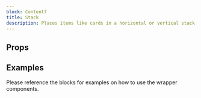 ```yaml
---
block: Content7
title: Stack
description: Places items like cards in a horizontal or vertical stack
---
```



## Props

<Props />

## Examples

Please reference the blocks for examples on how to use the wrapper components.
